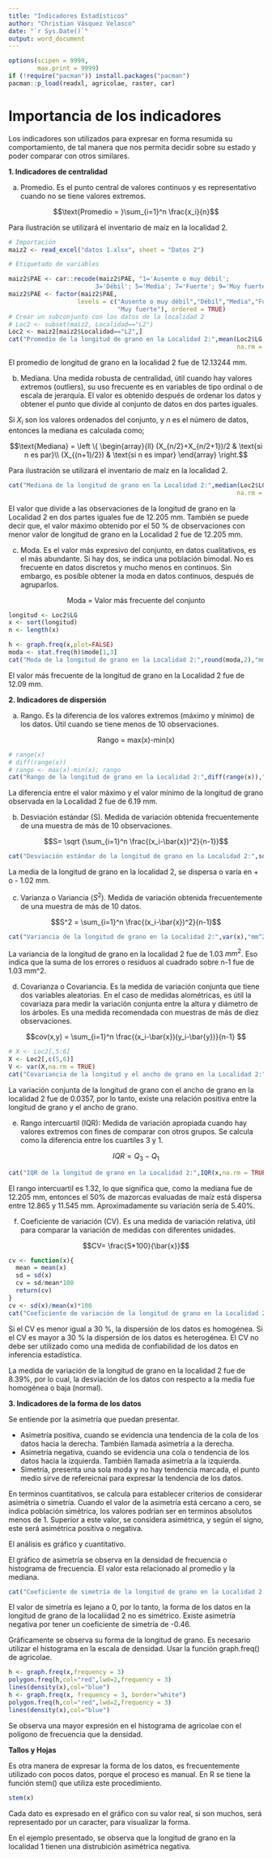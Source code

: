 ```yaml
---
title: "Indicadores Estadísticos"
author: "Christian Vásquez Velasco"
date: "`r Sys.Date()`"
output: word_document
---
```


```r
options(scipen = 9999,
        max.print = 9999)
if (!require("pacman")) install.packages("pacman")
pacman::p_load(readxl, agricolae, raster, car)
```

# Importancia de los indicadores

Los indicadores son utilizados para expresar en forma resumida su comportamiento, de tal manera que nos permita decidir sobre su estado y poder comparar con otros similares.

**1. Indicadores de centralidad**

a) Promedio. Es el punto central de valores continuos y es representativo cuando no se tiene valores extremos.

$$\text{Promedio = }\sum_{i=1}^n \frac{x_i}{n}$$

Para ilustración se utilizará el inventario de maíz en la localidad 2.

```r

# Importación
maiz2 <- read_excel("datos 1.xlsx", sheet = "Datos 2")

# Etiquetado de variables

maiz2$PAE <- car::recode(maiz2$PAE, "1='Ausente o muy débil';
                        3='Débil'; 5='Media'; 7='Fuerte'; 9='Muy fuerte'")
maiz2$PAE <- factor(maiz2$PAE,
                   levels = c("Ausente o muy débil","Débil","Media","Fuerte",
                              "Muy fuerte"), ordered = TRUE)
# Crear un subconjunto con los datos de la localidad 2
# Loc2 <- subset(maiz2, Localidad=="L2")
Loc2 <- maiz2[maiz2$Localidad=="L2",]
cat("Promedio de la longitud de grano en la Localidad 2:",mean(Loc2$LG,
                                                               na.rm = TRUE), "mm.\n")
```
El promedio de longitud de grano en la localidad 2 fue de 12.13244 mm.


b) Mediana. Una medida robusta de centralidad, útil cuando hay valores extremos (outliers), su uso frecuente es en variables de tipo ordinal o de escala de jerarquía. El valor es obtenido después de ordenar los datos y obtener el punto que divide al conjunto de datos en dos partes iguales.

Si $X_i$ son los valores ordenados del conjunto, y $n$ es el número de datos, entonces la mediana es calculada como;

$$\text{Mediana} = \left \{ \begin{array}{ll}
(X_{n/2}+X_{n/2+1})/2 & \text{si n es par}\\
(X_{(n+1)/2}) & \text{si n es impar}
\end{array} \right.$$

Para ilustración se utilizará el inventario de maíz en la localidad 2.

```r

cat("Mediana de la longitud de grano en la Localidad 2:",median(Loc2$LG,
                                                               na.rm = TRUE), "mm.\n")
```
El valor que divide a las observaciones de la longitud de grano en la Localidad 2 en dos partes iguales fue de 12.205 mm. También se puede decir que, el valor máximo obtenido por el 50 % de observaciones con menor valor de longitud de grano en la Localidad 2 fue de 12.205 mm.

c) Moda. Es el valor más expresivo del conjunto, en datos cualitativos, es el más abundante. Si hay dos, se indica una población bimodal. No es frecuente en datos discretos y mucho menos en continuos. Sin embargo, es posible obtener la moda en datos continuos, después de agruparlos.

$$\text{Moda = Valor más frecuente del conjunto}$$

```r
longitud <- Loc2$LG
x <- sort(longitud)
n <- length(x)

h <- graph.freq(x,plot=FALSE)
moda <- stat.freq(h)$mode[1,3]
cat("Moda de la longitud de grano en la Localidad 2:",round(moda,2),"mm.\n")
```
El valor más frecuente de la longitud de grano en la Localidad 2 fue de 12.09 mm.

**2. Indicadores de dispersión**

a) Rango. Es la diferencia de los valores extremos (máximo y mínimo) de los datos. Útil cuando se tiene menos de 10 observaciones.

$$\text{Rango = max(x)-min(x)}$$

```r
# range(x)
# diff(range(x))
# rango <- max(x)-min(x); rango
cat("Rango de la longitud de grano en la Localidad 2:",diff(range(x)),"mm.\n")
```
La diferencia entre el valor máximo y el valor mínimo de la longitud de grano observada en la Localidad 2 fue de 6.19 mm.

b) Desviación estándar (S). Medida de variación obtenida frecuentemente de una muestra de más de 10 observaciones.

$$S= \sqrt {\sum_{i=1}^n \frac{(x_i-\bar{x})^2}{n-1}}$$
```r
cat("Desviación estándar de la longitud de grano en la Localidad 2:",sd(x),"mm.\n")
```

La media de la longitud de grano en la localidad 2, se dispersa o varía en + o - 1.02 mm.

c) Varianza o Variancia ($S^2$). Medida de variación obtenida frecuentemente de una muestra de más de 10 datos.

$$S^2 = \sum_{i=1}^n \frac{(x_i-\bar{x})^2}{n-1}$$

```r
cat("Variancia de la longitud de grano en la Localidad 2:",var(x),"mm^2.\n")
```

La variancia de la longitud de grano en la localidad 2 fue de 1.03 $mm^2$. Eso indica que la suma de los errores o residuos al cuadrado sobre n-1 fue de 1.03 mm^2.

d) Covarianza o Covariancia. Es la medida de variación conjunta que tiene dos variables aleatorias. En el caso de medidas alométricas, es útil la covariaza para medir la variación conjunta entre la altura y diámetro de los árboles. Es una medida recomendada con muestras de más de diez observaciones.

$$cov(x,y) = \sum_{i=1}^n \frac{(x_i-\bar{x})(y_i-\bar{y})}{n-1} $$

```r
# X <- Loc2[,5:6]
X <- Loc2[,c(5,6)]
V <- var(X,na.rm = TRUE)
cat("Covariancia de la longitud y el ancho de grano en la Localidad 2:",V[2,1],".\n")
```
La variación conjunta de la longitud de grano con el ancho de grano en la localidad 2 fue de 0.0357, por lo tanto, existe una relación positiva entre la longitud de grano y el ancho de grano.

e) Rango intercuartil (IQR): Medida de variación apropiada cuando hay valores extremos con fines de comparar con otros grupos. Se calcula como la diferencia entre los cuartiles 3 y 1.

$$IQR = Q_3-Q_1$$

```r
cat("IQR de la longitud de grano en la Localidad 2:",IQR(x,na.rm = TRUE),".\n")
```
El rango intercuartil es 1.32, lo que significa que, como la mediana fue de 12.205 mm, entonces el $50\%$ de mazorcas evaluadas de maíz está dispersa entre 12.865 y 11.545 mm. Aproximadamente su variación sería de $5.40\%$.

f) Coeficiente de variación (CV). Es una medida de variación relativa, útil para comparar la variación de medidas con diferentes unidades.

$$CV= \frac{S*100}{\bar{x}}$$

```r
cv <- function(x){
  mean = mean(x)
  sd = sd(x)
  cv = sd/mean*100
  return(cv)
}
cv <- sd(x)/mean(x)*100
cat("Coeficiente de variación de la longitud de grano en la Localidad 2:",raster::cv(x,na.rm = TRUE),"%.\n")
```

Si el CV es menor igual a 30 %, la dispersión de los datos es homogénea.
Si el CV es mayor a 30 % la dispersión de los datos es heterogénea.
El CV no debe ser utilizado como una medida de confiabilidad de los datos en inferencia estadística.

La medida de variación de la longitud de grano en la localidad 2 fue de $8.39\%$, por lo cual, la desviación de los datos con respecto a la media fue homogénea o baja (normal).

**3. Indicadores de la forma de los datos**

Se entiende por la asimetría que puedan presentar.

- Asimetría positiva, cuando se evidencia una tendencia de la cola de los datos hacia la derecha. También llamada asimetría a la derecha.
- Asimetría negativa, cuando se evidencia una cola o tendencia de los datos hacia la izquierda. También llamada asimetría a la izquierda.
- Simetría, presenta una sola moda y no hay tendencia marcada, el punto medio sirve de refereicnai para expresar la tendencia de los datos.

En terminos cuantitativos, se calcula para establecer criterios de considerar asimétría o simetría. Cuando el valor de la asimetría está cercano a cero, se indica población simétrica, los valores podrían ser en terminos absolutos menos de 1. Superior a este valor, se considera asimétrica, y según el signo, este será asimétrica positiva o negativa.

El análisis es gráfico y cuantitativo.

El gráfico de asimetría se observa en la densidad de frecuencia o histograma de frecuencia. El valor esta relacionado al promedio y la mediana.

```r
cat("Coeficiente de simetría de la longitud de grano en la Localidad 2:",skewness(x),".\n")
```

El valor de simetría es lejano a 0, por lo tanto, la forma de los datos en la longitud de grano de la localiidad 2 no es simétrico. Existe asimetría negativa por tener un coeficiente de simetría de -0.46.

Gráficamente se observa su forma de la longitud de grano. Es necesario utilizar el histograma en la escala de densidad. Usar la función graph.freq() de agricolae.

```r
h <- graph.freq(x,frequency = 3)
polygon.freq(h,col="red",lwd=2,frequency = 3)
lines(density(x),col="blue")
h <- graph.freq(x, frequency = 3, border="white")
polygon.freq(h,col="red",lwd=2,frequency = 3)
lines(density(x),col="blue")
```

Se observa una mayor expresión en el histograma de agricolae con el polígono de frecuencia que la densidad.

**Tallos y Hojas**

Es otra manera de expresar la forma de los datos, es frecuentemente utilizado con pocos datos, porque el proceso es manual. En R se tiene la función stem() que utiliza este procedimiento.

```r
stem(x)
```
Cada dato es expresado en el gráfico con su valor real, si son muchos, será representado por un caracter, para visualizar la forma.

En el ejemplo presentado, se observa que la longitud de grano en la localidad 1 tienen una distrubición asimétrica negativa.


